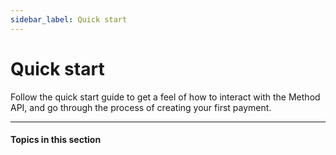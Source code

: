 ```yaml
---
sidebar_label: Quick start
---
```



# Quick start

Follow the quick start guide to get a feel of how to interact with the Method API,
and go through the process of creating your first payment.

---

#### Topics in this section

<CardContainer>
  <SectionItemCard
    colSize={6}
    header="Environment setup"
    href="/guides/quick-start/environment-setup"
  />
  <SectionItemCard
    colSize={6}
    header="Create your first payment"
    href="/guides/quick-start/create-your-first-payment"
  />
  <SectionItemCard
    colSize={6}
    header="Going live"
    href="/guides/quick-start/going-live"
  />
</CardContainer>
